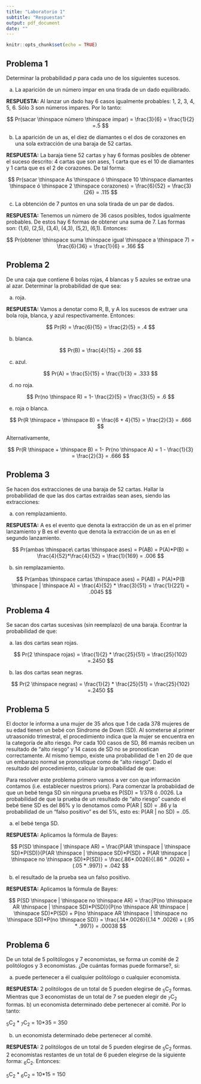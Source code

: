 ```yaml
---
title: "Laboratorio 1"
subtitle: "Respuestas"
output: pdf_document
date: ""
---
```


```r
knitr::opts_chunk$set(echo = TRUE)
```

## Problema 1

Determinar la probabilidad *p* para cada uno de los siguientes sucesos. 

a) La aparición de un número impar en una tirada de un dado equilibrado. 

**RESPUESTA:** Al lanzar un dado hay 6 casos igualmente probables: 1, 2, 3, 4, 5, 6. Sólo 3 son números impares.  Por lo tanto:

$$
  Pr(sacar \thinspace número \thinspace impar) = \frac{3}{6} = \frac{1}{2} =.5
$$



b) La aparición de un as, el diez de diamantes o el dos de corazones en una sola extracción de una baraja de 52 cartas. 

**RESPUESTA:** La baraja tiene 52 cartas y hay 6 formas posibles de obtener el suceso descrito: 4 cartas que son ases, 1 carta que es el 10 de diamantes y 1 carta que es el 2 de corazones. De tal forma:

$$
  Pr(sacar \thinspace As \thinspace ó \thinspace 10 \thinspace diamantes \thinspace ó \thinspace 2 \thinspace corazones) = \frac{6}{52} = \frac{3}{26} = .115
$$


c) La obtención de 7 puntos en una sola tirada de un par de dados. 

**RESPUESTA:** Tenemos un número de 36 casos posibles, todos igualmente probables. De estos hay 6 formas de obtener una suma de 7. Las formas son: (1,6), (2,5), (3,4), (4,3), (5,2), (6,1). Entonces:

$$
  Pr(obtener \thinspace suma \thinspace igual \thinspace a \thinspace 7) = \frac{6}{36} = \frac{1}{6} = .166
$$



## Problema 2

De una caja que contiene 6 bolas rojas, 4 blancas y 5 azules se extrae una al azar. Determinar la probabilidad de que sea:

a) roja.

**RESPUESTA:**  Vamos a denotar como R, B, y A los sucesos de extraer una bola roja, blanca, y azul respectivamente. Entonces:

$$
  Pr(R) = \frac{6}{15} = \frac{2}{5} = .4
$$

b) blanca.

$$
  Pr(B) = \frac{4}{15} = .266
$$

c) azul.

$$
  Pr(A) = \frac{5}{15} = \frac{1}{3} = .333
$$

d) no roja.

$$
  Pr(no \thinspace R) = 1- \frac{2}{5} = \frac{3}{5} = .6
$$

e) roja o blanca. 

$$
  Pr(R \thinspace + \thinspace B) = \frac{6 + 4}{15} = \frac{2}{3} = .666
$$

Alternativamente,

$$
  Pr(R \thinspace + \thinspace B) = 1- Pr(no \thinspace A) = 1 - \frac{1}{3} = \frac{2}{3} = .666
$$

## Problema 3 

Se hacen dos extracciones de una baraja de 52 cartas. Hallar la probabilidad de que las dos cartas extraídas sean ases, siendo las extracciones:

a) con remplazamiento.

**RESPUESTA:** A es el evento que denota la extracción de un as en el primer lanzamiento y B es el evento que denota la extracción de un as en el segundo lanzamiento. 

$$
  Pr(ambas \thinspace\ cartas \thinspace ases) = P(AB) = P(A)*P(B) = \frac{4}{52}*\frac{4}{52} = \frac{1}{169} = .006
$$ 

b) sin remplazamiento.

$$ 
  Pr(ambas \thinspace cartas \thinspace ases) = P(AB) = P(A)*P(B \thinspace | \thinspace A) = \frac{4}{52} * \frac{3}{51} = \frac{1}{221} = .0045
$$ 


## Problema 4 

Se sacan dos cartas sucesivas (sin reemplazo) de una baraja. Econtrar la probabilidad de que:

a) las dos cartas sean rojas.

$$
  Pr(2 \thinspace rojas) = \frac{1}{2} * \frac{25}{51} = \frac{25}{102} =.2450
$$ 



b) las dos cartas sean negras.

$$
  Pr(2 \thinspace negras) = \frac{1}{2} * \frac{25}{51} = \frac{25}{102} =.2450
$$ 

## Problema 5

El doctor le informa a una mujer de 35 años que 1 de cada 378 mujeres de su edad tienen un bebé con Síndrome de Down (SD). Al someterse al primer utraasonido trimestral, el procedimiento indica que la mujer se encuentra en la categoría de alto riesgo. Por cada 100 casos de SD, 86 mamás reciben un resultado de "alto riesgo" y 14 casos de SD no se pronostican correctamente. Al mismo tiempo, existe una probabilidad de 1 en 20 de que un embarazo normal se pronostique como de "alto riesgo". Dado el resultado del procedimiento, calcular la probabilidad de que:

Para resolver este problema primero vamos a ver con que información contamos (i.e. establecer nuestros priors). Para comenzar la probabiidad de que un bebé tenga SD sin ninguna prueba es P(SD) = 1/378 ó .0026. La probabilidad de que la prueba de un resultado de "alto riesgo" cuando el bebé tiene SD es del 86% y lo denotamos como P(AR | SD) = .86 y la probabilidad de un "falso positivo" es del 5%, esto es: P(AR | no SD) = .05. 

a) el bebé tenga SD. 

**RESPUESTA:** Aplicamos la fórmula de Bayes:

$$ 
   P(SD \thinspace | \thinspace AR) = \frac{P(AR \thinspace | \thinspace SD)*P(SD)}{P(AR \thinspace | \thinspace SD)*P(SD) + P(AR \thinspace | \thinspace no \thinspace SD)*P(SD)} = \frac{.86*.0026}{(.86 * .0026) + (.05 * .997)} = .042
$$

b) el resultado de la prueba sea un falso positivo. 

**RESPUESTA:** Aplicamos la fórmula de Bayes:

$$
   P(SD \thinspace | \thinspace no \thinspace AR) = \frac{P(no \thinspace AR \thinspace | \thinspace SD)*P(SD)}{P(no \thinspace AR \thinspace | \thinspace SD)*P(SD) + P(no \thinspace AR \thinspace | \thinspace no \thinspace SD)*P(no \thinspace SD)} = \frac{.14*.0026}{(.14 * .0026) + (.95 * .997)} = .00038
$$

## Problema 6

De un total de 5 politólogos y 7 economistas, se forma un comité de 2 politólogos y 3 economistas. ¿De cuántas formas puede formarse?, si:

a) puede pertenecer a él cualquier politólogo o cualquier economista.

**RESPUESTA:** 2 politólogos de un total de 5 pueden elegirse de ~5~C~2~ formas. Mientras que 3 economistas de un total de 7 se pueden elegir de ~7~C~2~ formas. 
b) un economista determinado debe pertenecer al comité. Por lo tanto: 

~5~C~2~ *  ~7~C~2~ = 10*35 = 350

b) un economista determinado debe pertenecer al comité. 

**RESPUESTA:** 2 politólogos de un total de 5 pueden elegirse de ~5~C~2~ formas.
2 economistas restantes de un total de 6 pueden elegirse de la siguiente forma: ~6~C~2~. Entonces:

~5~C~2~ *  ~6~C~2~ = 10*15 = 150



